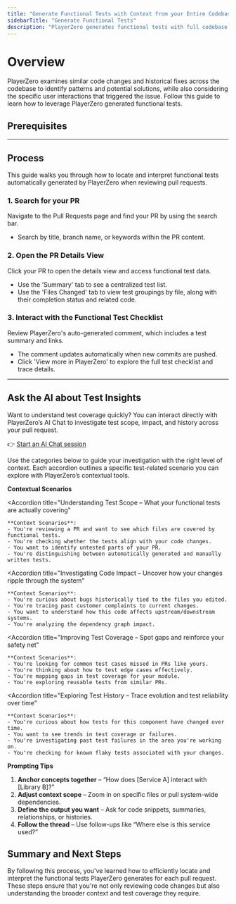 ```yaml
---
title: "Generate Functional Tests with Context from your Entire Codebase"
sidebarTitle: "Generate Functional Tests"
description: "PlayerZero generates functional tests with full codebase and user context to ensure your pull requests are validated with precision and depth."
---
```



# Overview

PlayerZero examines similar code changes and historical fixes across the codebase to identify patterns and potential solutions, while also considering the specific user interactions that triggered the issue. Follow this guide to learn how to leverage PlayerZero generated functional tests.

## Prerequisites

<SourceControlManagement/>

---

## Process

This guide walks you through how to locate and interpret functional tests automatically generated by PlayerZero when reviewing pull requests.

### 1. Search for your PR

Navigate to the Pull Requests page and find your PR by using the search bar.

- Search by title, branch name, or keywords within the PR content.

### 2. Open the PR Details View

Click your PR to open the details view and access functional test data.

- Use the 'Summary' tab to see a centralized test list.
- Use the 'Files Changed' tab to view test groupings by file, along with their completion status and related code.

### 3. Interact with the Functional Test Checklist

Review PlayerZero's auto-generated comment, which includes a test summary and links.

- The comment updates automatically when new commits are pushed.
- Click 'View more in PlayerZero' to explore the full test checklist and trace details.

---

## Ask the AI about Test Insights

Want to understand test coverage quickly? You can interact directly with PlayerZero’s AI Chat to investigate test scope, impact, and history across your pull request.  

👉 [Start an AI Chat session](https://app.playerzero.ai/chat)

Use the categories below to guide your investigation with the right level of context. Each accordion outlines a specific test-related scenario you can explore with PlayerZero’s contextual tools.

**Contextual Scenarios**

<AccordionGroup>

  <Accordion 
    title="Understanding Test Scope – What your functional tests are actually covering"
  >
    **Context Scenarios**:
    - You're reviewing a PR and want to see which files are covered by functional tests.
    - You're checking whether the tests align with your code changes.
    - You want to identify untested parts of your PR.
    - You're distinguishing between automatically generated and manually written tests.
  </Accordion>

  <Accordion 
    title="Investigating Code Impact – Uncover how your changes ripple through the system"
  >
    **Context Scenarios**:
    - You're curious about bugs historically tied to the files you edited.
    - You're tracing past customer complaints to current changes.
    - You want to understand how this code affects upstream/downstream systems.
    - You're analyzing the dependency graph impact.
  </Accordion>

  <Accordion 
    title="Improving Test Coverage – Spot gaps and reinforce your safety net"
  >
    **Context Scenarios**:
    - You're looking for common test cases missed in PRs like yours.
    - You're thinking about how to test edge cases effectively.
    - You're mapping gaps in test coverage for your module.
    - You're exploring reusable tests from similar PRs.
  </Accordion>

  <Accordion 
    title="Exploring Test History – Trace evolution and test reliability over time"
  >
    **Context Scenarios**:
    - You're curious about how tests for this component have changed over time.
    - You want to see trends in test coverage or failures.
    - You're investigating past test failures in the area you're working on.
    - You're checking for known flaky tests associated with your changes.
  </Accordion>

</AccordionGroup>

**Prompting Tips**

1. **Anchor concepts together** – “How does [Service A] interact with [Library B]?”
2. **Adjust context scope** – Zoom in on specific files or pull system-wide dependencies.
3. **Define the output you want** – Ask for code snippets, summaries, relationships, or histories.
4. **Follow the thread** – Use follow-ups like “Where else is this service used?” 

## Summary and Next Steps

By following this process, you've learned how to efficiently locate and interpret the functional tests PlayerZero generates for each pull request. These steps ensure that you're not only reviewing code changes but also understanding the broader context and test coverage they require.
